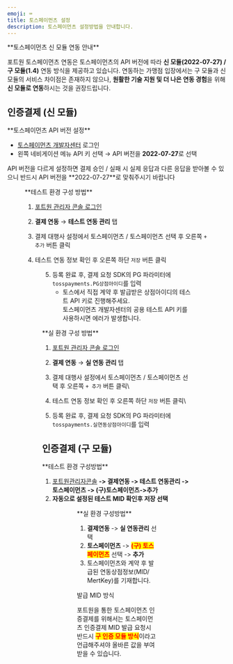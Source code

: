```yaml
---
emoji: ⌨
title: 토스페이먼츠 설정
description: 토스페이먼츠 설정방법을 안내합니다.
---
```




<Hint style="info">
**토스페이먼츠 신 모듈 연동 안내**

포트원 토스페이먼츠 연동은 토스페이먼츠의 API 버전에 따라 **신 모듈(2022-07-27) / 구 모듈(1.4)** 연동 방식을 제공하고 있습니다. 연동하는 가맹점 입장에서는 구 모듈과 신 모듈의 서비스 차이점은 존재하지 않으나, **원활한 기술 지원 및 더 나은 연동 경험**을 위해 **신 모듈로 연동**하시는 것을 권장드립니다.

</Hint>

## 인증결제 (신 모듈)

<Tabs>
<Tab title="토스페이먼츠 API 버전 설정">
**토스페이먼츠 API 버전 설정**

- [토스페이먼츠 개발자센터](https://app.tosspayments.com/signin?redirectUrl=https%3A%2F%2Fdevelopers.tosspayments.com%2Fmy%2Fapi-keys) 로그인
- 왼쪽 네비게이션 메뉴 API 키 선택 → API 버전을 **2022-07-27**로 선택

<Hint style="warning">
API 버전을 다르게 설정하면 결제 승인 / 실패 시 실제 응답과 다른 응답을 받아볼 수 있으니 반드시 API 버전을 **2022-07-27**로 맞춰주시기 바랍니다

</Hint>

<Figure src="/gitbook-assets/ko/image (184) (2).png" />

</Tab>

<Tab title="테스트 결제">
**테스트 환경 구성 방법**

1. [포트원 관리자 콘솔 로그인](https://admin.portone.io/integration)
2. **결제 연동** → **테스트 연동 관리** 탭
3. 결제 대행사 설정에서 토스페이먼츠 / 토스페이먼츠 선택 후 오른쪽 `+ 추가` 버튼 클릭

   <Figure src="/gitbook-assets/ko/image (181) (2).png" />

4. 테스트 연동 정보 확인 후 오른쪽 하단 `저장` 버튼 클릭

<Figure src="/gitbook-assets/ko/image (1) (2) (1).png" />

5. 등록 완료 후, 결제 요청 SDK의 PG 파라미터에 `tosspayments.PG상점아이디`를 입력
   - 토스에서 직접 계약 후 발급받은 상점아이디의 테스트 API 키로 진행해주세요.\
     토스페이먼츠 개발자센터의 공용 테스트 API 키를 사용하시면 에러가 발생합니다.

</Tab>

<Tab title="실 결제">
**실 환경 구성 방법**

1. [포트원 관리자 콘솔 로그인](https://admin.portone.io/integration)
2. **결제 연동** → **실 연동 관리** 탭
3. 결제 대행사 설정에서 토스페이먼츠 / 토스페이먼츠 선택 후 오른쪽 `+ 추가` 버튼 클릭\

   <Figure src="/gitbook-assets/ko/image (177) (1).png" />

4. 테스트 연동 정보 확인 후 오른쪽 하단 `저장` 버튼 클릭\

   <Figure src="/gitbook-assets/ko/image (185) (2).png" />

5. 등록 완료 후, 결제 요청 SDK의 PG 파라미터에 `tosspayments.실연동상점아이디`를 입력

</Tab>
</Tabs>

## 인증**결제 (구 모듈)**

<Tabs>
<Tab title="테스트 결제">
**테스트 환경 구성방법**

1. [포트원관리자콘솔](https://admin.portone.io) **-> 결제연동 -> 테스트 연동관리 -> 토스페이먼츠 -> (구)토스페이먼츠->추가**
2. **자동으로 설정된 테스트 MID 확인후 저장 선택**

<Figure
  src="/gitbook-assets/ko/image (40) (1).png"
  caption="결제연동 -> 테스트 연동관리 -> 토스페이먼츠 -> (구)토스페이먼츠 ->추가"
/>

<Figure
  src="/gitbook-assets/ko/image (47) (1).png"
  caption="자동으로 설정된 테스트 MID 확인후 저장"
/>

</Tab>

<Tab title="실 결제">
**실 환경 구성방법**

1. **결제연동** -> **실 연동관리** 선택
2. **토스페이먼츠** -> <mark style="color:red;">**(구) 토스페이먼츠**</mark> 선택 -> **추가**
3. 토스페이먼츠와 계약 후 발급된 연동상점정보(MID/ MertKey)를 기재합니다.

<Hint style="danger">
발급 MID 방식

포트원을 통한 토스페이먼츠 인증결제를 위해서는 토스페이먼츠 인증결제 MID 발급 요청시 반드시 <mark style="color:red;">**구 인증 모듈 방식**</mark>이라고 언급해주셔야 올바른 값을 부여받을 수 있습니다.

</Hint>

<Figure
  src="/gitbook-assets/ko/image (1) (1) (1) (1).png"
  caption="결제연동 -> 실 연동관리 선택"
/>

<Figure
  src="/gitbook-assets/ko/image (275).png"
  caption="토스페이먼츠 -> (구) 토스페이먼츠 선택 -> 추가"
/>

<Figure
  src="/gitbook-assets/ko/image (82).png"
  caption="토스페이먼츠와 계약 후 발급된 연동상점정보(MID/ MertKey)를 기재"
/>

</Tab>
</Tabs>

